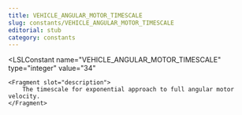 ```yaml
---
title: VEHICLE_ANGULAR_MOTOR_TIMESCALE
slug: constants/VEHICLE_ANGULAR_MOTOR_TIMESCALE
editorial: stub
category: constants
---
```


<LSLConstant
	name="VEHICLE_ANGULAR_MOTOR_TIMESCALE"
	type="integer"
	value="34"
>
	<Fragment slot="description">
		The timescale for exponential approach to full angular motor velocity.
	</Fragment>
</LSLConstant>
